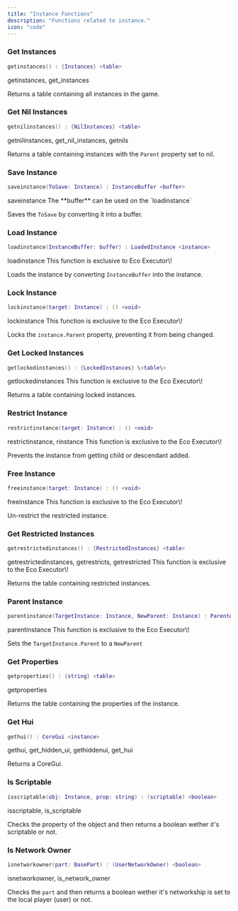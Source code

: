 ```yaml
---
title: "Instance Functions"
description: "Functions related to instance."
icon: "code"
---
```


### Get Instances

```lua
getinstances() : {Instances} <table>
```

<Info>
  getinstances, get_instances
</Info>

Returns a table containing all instances in the game.

### Get Nil Instances

```lua
getnilinstances() : {NilInstances} <table>
```

<Info>
  getnilinstances, get_nil_instances, getnils
</Info>

Returns a table containing instances with the `Parent` property set to nil.

### Save Instance

```lua
saveinstance(ToSave: Instance) : InstanceBuffer <buffer>
```

<Info>
  saveinstance
</Info>

<Note>
  The **buffer** can be used on the `loadinstance`
</Note>

Saves the `ToSave` by converting it into a buffer.

### Load Instance

```lua
loadinstance(InstanceBuffer: buffer) : LoadedInstance <instance>
```

<Info>
  loadinstance
</Info>

<Warning>
  This function is exclusive to Eco Executor\!
</Warning>

Loads the instance by converting `InstanceBuffer` into the instance.

### Lock Instance

```lua
lockinstance(target: Instance) : () <void>
```

<Info>
  lockinstance
</Info>

<Warning>
  This function is exclusive to the Eco Executor\!
</Warning>

Locks the `instance.Parent` property, preventing it from being changed.

### Get Locked Instances

```lua
getlockedinstances() : {LockedInstances} \<table\>
```

<Info>
  getlockedinstances
</Info>

<Warning>
  This function is exclusive to the Eco Executor\!
</Warning>

Returns a table containing locked instances.

### Restrict Instance

```lua
restrictinstance(target: Instance) : () <void>
```

<Info>
  restrictinstance, rinstance
</Info>

<Warning>
  This function is exclusive to the Eco Executor\!
</Warning>

Prevents the instance from getting child or descendant added.

### Free Instance

```lua
freeinstance(target: Instance) : () <void>
```

<Info>
  freeinstance
</Info>

<Warning>
  This function is exclusive to the Eco Executor\!
</Warning>

Un-restrict the restricted instance.

### Get Restricted Instances

```lua
getrestrictedinstances() : {RestrictedInstances} <table>
```

<Info>
  getrestrictedinstances, getrestricts, getrestricted
</Info>

<Warning>
  This function is exclusive to the Eco Executor\!
</Warning>

Returns the table containing restricted instances.

### Parent Instance

```lua
parentinstance(TargetInstance: Instance, NewParent: Instance) : ParentedInstance <instance>
```

<Info>
  parentinstance
</Info>

<Warning>
  This function is exclusive to the Eco Executor\!
</Warning>

Sets the `TargetInstance.Parent` to a `NewParent`

### Get Properties

```lua
getproperties() : {string} <table>
```

<Info>
  getproperties
</Info>

Returns the table containing the properties of the instance.

### Get Hui

```lua
gethui() : CoreGui <instance>
```

<Info>
  gethui, get_hidden_ui, gethiddenui, get_hui
</Info>

Returns a CoreGui.

### Is Scriptable

```lua
isscriptable(obj: Instance, prop: string) : (scriptable) <boolean>
```

<Info>
  isscriptable, is_scriptable
</Info>

Checks the property of the object and then returns a boolean wether it's scriptable or not.

### Is Network Owner

```lua
isnetworkowner(part: BasePart) : (UserNetworkOwner) <boolean>
```

<Info>
  isnetworkowner, is_network_owner
</Info>

Checks the `part` and then returns a boolean wether it's networkship is set to the local player (user) or not.